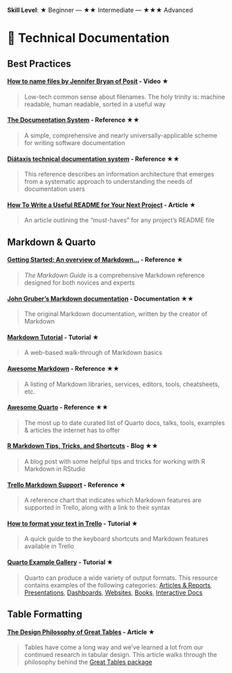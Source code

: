 **Skill Level**: ★ Beginner --- ★★ Intermediate --- ★★★ Advanced

# 📑 Technical Documentation

## Best Practices

#### [**How to name files by Jennifer Bryan of Posit**](https://youtu.be/ES1LTlnpLMk?si=TCYp9tKORIAciav1) **- Video** ★

> Low-tech common sense about filenames. The holy trinity is: machine readable, human readable, sorted in a useful way

#### [**The Documentation System**](https://documentation.divio.com/) **- Reference** ★★

> A simple, comprehensive and nearly universally-applicable scheme for writing software documentation

#### [**Diátaxis technical documentation system**](https://diataxis.fr/) **- Reference** ★★

> This reference describes an information architecture that emerges from a systematic approach to understanding the needs of documentation users

#### [**How To Write a Useful README for Your Next Project**](https://betterprogramming.pub/how-to-write-a-useful-readme-for-your-next-project-3edf889059fe) **- Article** ★

> An article outlining the "must-haves" for any project's README file

## Markdown & Quarto

#### [**Getting Started: An overview of Markdown...**](https://markdownguide.offshoot.io/getting-started/) **- Reference** ★

> *The Markdown Guide* is a comprehensive Markdown reference designed for both novices and experts

#### [**John Gruber's Markdown documentation**](https://daringfireball.net/projects/markdown/) **- Documentation** ★★

> The original Markdown documentation, written by the creator of Markdown

#### [**Markdown Tutorial**](https://markdownguide.offshoot.io/getting-started/) **- Tutorial** ★

> A web-based walk-through of Markdown basics

#### [**Awesome Markdown**](https://github.com/mundimark/awesome-markdown#awesome-markdown) **- Reference** ★★

> A listing of Markdown libraries, services, editors, tools, cheatsheets, etc.

#### [**Awesome Quarto**](https://github.com/mcanouil/awesome-quarto) **- Reference** ★★

> The most up to date curated list of Quarto docs, talks, tools, examples & articles the internet has to offer

#### [**R Markdown Tips, Tricks, and Shortcuts**](https://www.dataquest.io/blog/r-markdown-tips-tricks-and-shortcuts/) **- Blog** ★★

> A blog post with some helpful tips and tricks for working with R Markdown in RStudio

#### [**Trello Markdown Support**](https://www.markdownguide.org/tools/trello/#trello-markdown-support) **- Reference ★**

> A reference chart that indicates which Markdown features are supported in Trello, along with a link to their syntax

#### [**How to format your text in Trello**](https://support.atlassian.com/trello/docs/how-to-format-your-text-in-trello/) **- Tutorial ★**

> A quick guide to the keyboard shortcuts and Markdown features available in Trello

#### [**Quarto Example Gallery**](https://quarto.org/docs/gallery/) **- Tutorial ★**

> Quarto can produce a wide variety of output formats. This resource contains examples of the following categories: [Articles & Reports](https://quarto.org/docs/gallery/#articles-reports), [Presentations](https://quarto.org/docs/gallery/#presentations), [Dashboards](https://quarto.org/docs/gallery/#dashboards), [Websites](https://quarto.org/docs/gallery/#websites), [Books](https://quarto.org/docs/gallery/#books), [Interactive Docs](https://quarto.org/docs/gallery/#interactive-docs)

## Table Formatting

#### [**The Design Philosophy of Great Tables**](https://posit-dev.github.io/great-tables/blog/design-philosophy/) **- Article ★**

> Tables have come a long way and we've learned a lot from our continued research in tabular design. This article walks through the philosophy behind the [Great Tables package](https://posit-dev.github.io/great-tables/articles/intro.html)
